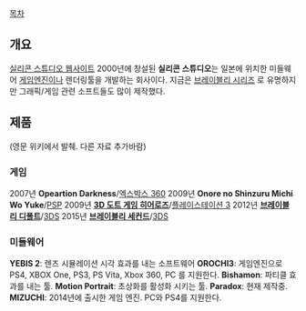 [[목차]]
== 개요 ==
[http://www.siliconstudio.co.jp 실리콘 스튜디오 웹사이트]
2000년에 창설된 '''실리콘 스튜디오'''는 일본에 위치한 미들웨어 [[게임엔진]]이나 렌더링툴을 개발하는 회사이다. 지금은 [[브레이블리 디폴트|브레이블리 시리즈]] 로 유명하지만 그래픽/게임 관련 소프트들도 많이 제작했다.
== 제품 ==
(영문 위키에서 발췌. 다른 자료 추가바람)
=== 게임 ===
2007년 '''Opeartion Darkness'''/[[엑스박스 360]]
2009년 '''Onore no Shinzuru Michi Wo Yuke'''/[[PSP]]
2009년 '''[[3D 도트 게임 히어로즈]]'''/[[플레이스테이션 3]]
2012년 '''[[브레이블리 디폴트]]'''/[[3DS]]
2015년 '''[[브레이블리 세컨드]]'''/[[3DS]]
=== 미들웨어 ===
'''YEBIS 2''': 렌즈 시뮬레이션 시각 효과를 내는 소프트웨어
'''OROCHI3''': 게임엔진으로 PS4, XBOX One, PS3, PS Vita, Xbox 360, PC 를 지원한다.
'''Bishamon''': 파티클 효과를 내는 툴.
'''Motion Portrait''': 초상화를 활성화 시키는 툴.
'''Paradox''': 현재 제작중.
'''MIZUCHI''': 2014년에 출시한 게임 엔진. PC와 PS4를 지원한다.
